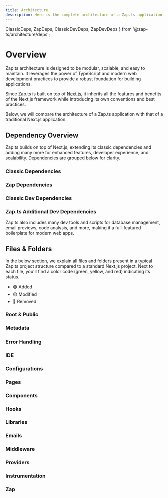 ```yaml
---
title: Architecture
description: Here is the complete architecture of a Zap.ts application compared to a traditional Next.js application.
---
```


  ClassicDeps,
  ZapDeps,
  ClassicDevDeps,
  ZapDevDeps
} from '@zap-ts/architecture/deps';

# Overview

Zap.ts architecture is designed to be modular, scalable, and easy to maintain. It leverages the power of TypeScript and modern web development practices to provide a robust foundation for building applications.

Since Zap.ts is built on top of [Next.js](https://nextjs.org/), it inherits all the features and benefits of the Next.js framework while introducing its own conventions and best practices.

Below, we will compare the architecture of a Zap.ts application with that of a traditional Next.js application.

## Dependency Overview

Zap.ts builds on top of Next.js, extending its classic dependencies and adding many more for enhanced features, developer experience, and scalability. Dependencies are grouped below for clarity.

### Classic Dependencies
<DependencyList deps={ClassicDeps} />

### Zap Dependencies
<DependencyList deps={ZapDeps} />

### Classic Dev Dependencies
<DependencyList deps={ClassicDevDeps} />

### Zap.ts Additional Dev Dependencies
<DependencyList deps={ZapDevDeps} />

Zap.ts also includes many dev tools and scripts for database management, email previews, code analysis, and more, making it a full-featured boilerplate for modern web apps.

## Files & Folders

In the below section, we explain all files and folders present in a typical Zap.ts project structure compared to a standard Next.js project. Next to each file, you'll find a color code (green, yellow, and red) indicating its status.

- 🟢 Added
- 🟡 Modified
- 🔴 Removed

### Root & Public
<FileListRenderer list={Categories.ROOT} />

### Metadata
<FileListRenderer list={Categories.METADATA} />

### Error Handling
<FileListRenderer list={Categories.ERRORS} />

### IDE
<FileListRenderer list={Categories.IDE} />

### Configurations
<FileListRenderer list={Categories.CONFIG} />

### Pages
<FileListRenderer list={Categories.PAGES} />

### Components
<FileListRenderer list={Categories.COMPONENTS} />

### Hooks
<FileListRenderer list={Categories.HOOKS} />

### Libraries
<FileListRenderer list={Categories.LIBRARIES} />

### Emails
<FileListRenderer list={Categories.EMAILS} />

### Middleware
<FileListRenderer list={Categories.MIDDLEWARE} />

### Providers
<FileListRenderer list={Categories.PROVIDERS} />

### Instrumentation
<FileListRenderer list={Categories.INSTRUMENTATION} />

### Zap
<FileListRenderer list={Categories.ZAP} />
